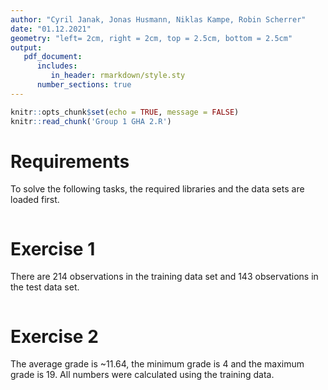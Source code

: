 ```yaml
---
author: "Cyril Janak, Jonas Husmann, Niklas Kampe, Robin Scherrer"
date: "01.12.2021"
geometry: "left= 2cm, right = 2cm, top = 2.5cm, bottom = 2.5cm"
output: 
   pdf_document:
      includes:
         in_header: rmarkdown/style.sty
      number_sections: true
---
```


```r
knitr::opts_chunk$set(echo = TRUE, message = FALSE)
knitr::read_chunk('Group 1 GHA 2.R')
```

\thispagestyle{empty}
\input{rmarkdown/titlepage.tex}

\pagebreak

\thispagestyle{empty}
\tableofcontents

\pagebreak
\setcounter{page}{1}

# Requirements {-}
To solve the following tasks, the required libraries and the data sets are loaded 
first.
```r
```

# Exercise 1 {-}
There are 214 observations in the training data set and 143 observations in the test 
data set.
```r
```

# Exercise 2 {-}
The average grade is ~11.64, the minimum grade is 4 and the maximum grade is 19. All 
numbers were calculated using the training data.
```r
```